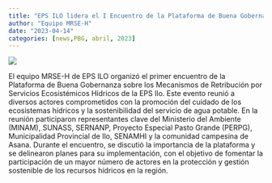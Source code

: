 ```yaml
---
title: "EPS ILO lidera el I Encuentro de la Plataforma de Buena Gobernanza en Mecanismos de Retribución por Servicios Ecosistémicos Hídricos"
author: "Equipo MRSE-H"
date: "2023-04-14"
categories: [news,PBG, abril, 2023]
---
```


[![](thumbnail.jpg)](javascript:void(window.open('thumbnail.jpg','','width=600,height=400').onunload%20=%20function()%7Bwindow.history.back();%7D))

El equipo MRSE-H de EPS ILO organizó el primer encuentro de la Plataforma de Buena Gobernanza sobre los Mecanismos de Retribución por Servicios Ecosistémicos Hídricos de la EPS Ilo. Este evento reunió a diversos actores comprometidos con la promoción del cuidado de los ecosistemas hídricos y la sostenibilidad del servicio de agua potable. En la reunión participaron representantes clave del Ministerio del Ambiente (MINAM), SUNASS, SERNANP, Proyecto Especial Pasto Grande (PERPG), Municipalidad Provincial de Ilo, SENAMHI y la comunidad campesina de Asana. Durante el encuentro, se discutió la importancia de la plataforma y se delinearon planes para su implementación, con el objetivo de fomentar la participación de un mayor número de actores en la protección y gestión sostenible de los recursos hídricos en la región.

